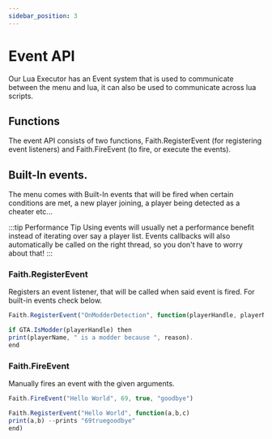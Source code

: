 ```yaml
---
sidebar_position: 3
---
```


# Event API

Our Lua Executor has an Event system that is used to communicate between the menu and lua, it can also be used to communicate across lua scripts.

## Functions

The event API consists of two functions, Faith.RegisterEvent (for registering event listeners) and Faith.FireEvent (to fire, or execute the events).


## Built-In events.

The menu comes with Built-In events that will be fired when certain conditions are met, a new player joining, a player being detected as a cheater etc...

:::tip Performance Tip
Using events will usually net a performance benefit instead of iterating over say a player list.
Events callbacks will also automatically be called on the right thread, so you don't have to worry about that!
:::

### Faith.RegisterEvent
Registers an event listener, that will be called when said event is fired. For built-in events check below.

```jsx title="RegisterEvent Example"
Faith.RegisterEvent("OnModderDetection", function(playerHandle, playerName, reason)

if GTA.IsModder(playerHandle) then
print(playerName, " is a modder because ", reason).
end
```

### Faith.FireEvent
Manually fires an event with the given arguments.

```jsx title="FireEvent and Custom Events Example"
Faith.FireEvent("Hello World", 69, true, "goodbye")

Faith.RegisterEvent("Hello World", function(a,b,c)
print(a,b) --prints "69truegoodbye"
end)

```